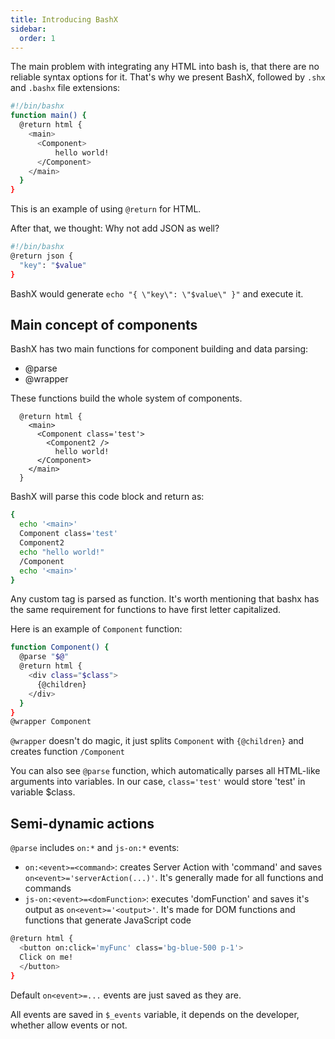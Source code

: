 ```yaml
---
title: Introducing BashX
sidebar:
  order: 1
---
```

The main problem with integrating any HTML into bash is, that there are no reliable syntax options for it. That's why we present BashX, followed by `.shx` and `.bashx` file extensions:

```sh
#!/bin/bashx
function main() {
  @return html {
    <main>
      <Component>
          hello world!
      </Component>
    </main>
  }
}
```

This is an example of using `@return` for HTML.

After that, we thought: Why not add JSON as well?
```sh
#!/bin/bashx
@return json { 
  "key": "$value"
}
```

BashX would generate `echo "{ \"key\": \"$value\" }"` and execute it. 


## Main concept of components
BashX has two main functions for component building and data parsing:

- @parse
- @wrapper

These functions build the whole system of components. 

```
  @return html {
    <main>
      <Component class='test'>
        <Component2 />
          hello world!
      </Component>
    </main>
  }
```

BashX will parse this code block and return as:
```sh
{ 
  echo '<main>'
  Component class='test'
  Component2
  echo "hello world!"
  /Component
  echo '<main>'
}
```

Any custom tag is parsed as function. It's worth mentioning that bashx has the same requirement for functions to have first letter capitalized.

Here is an example of `Component` function:

```sh
function Component() {
  @parse "$@"
  @return html {
    <div class="$class">
      {@children}
    </div>
  }
}
@wrapper Component
```

`@wrapper` doesn't do magic, it just splits `Component` with `{@children}` and creates function `/Component`


You can also see `@parse` function, which automatically parses all HTML-like arguments into variables. In our case, `class='test'` would store 'test' in variable $class.

## Semi-dynamic actions

`@parse` includes `on:*` and `js-on:*` events:

- `on:<event>=<command>`: creates Server Action with 'command' and saves `on<event>='serverAction(...)'`. It's generally made for all functions and commands
- `js-on:<event>=<domFunction>`: executes 'domFunction' and saves it's output as `on<event>='<output>'`. It's made for DOM functions and functions that generate JavaScript code

```sh
@return html { 
  <button on:click='myFunc' class='bg-blue-500 p-1'>
  Click on me!
  </button>
}
```

Default `on<event>=...` events are just saved as they are. 

All events are saved in `$_events` variable, it depends on the developer, whether allow events or not.